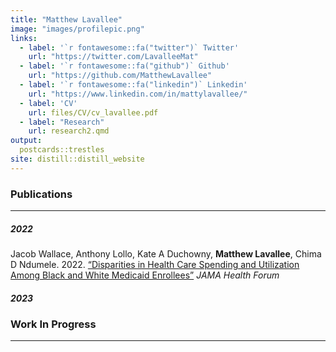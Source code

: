 ```yaml
---
title: "Matthew Lavallee"
image: "images/profilepic.png"
links:
  - label: '`r fontawesome::fa("twitter")` Twitter'
    url: "https://twitter.com/LavalleeMat"
  - label: '`r fontawesome::fa("github")` Github'
    url: "https://github.com/MatthewLavallee"
  - label: '`r fontawesome::fa("linkedin")` Linkedin'
    url: "https://www.linkedin.com/in/mattylavallee/"
  - label: 'CV'
    url: files/CV/cv_lavallee.pdf
  - label: "Research"
    url: research2.qmd
output: 
  postcards::trestles
site: distill::distill_website
---
```


### Publications

---

##### 2022

Jacob Wallace, Anthony Lollo, Kate A Duchowny, **Matthew Lavallee**, Chima D Ndumele. 2022. ["Disparities in Health Care Spending and Utilization Among Black and White Medicaid Enrollees"](https://jamanetwork.com/journals/jama-health-forum/fullarticle/2793285) *JAMA Health Forum* <br>

##### 2023


### Work In Progress

--- 


